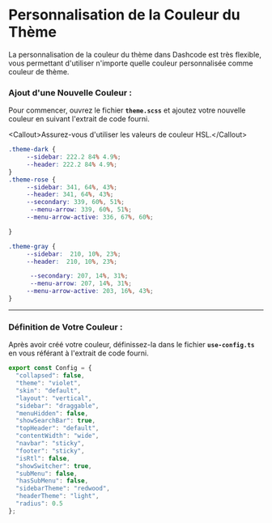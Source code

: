 # Personnalisation de la Couleur du Thème

La personnalisation de la couleur du thème dans Dashcode est très flexible, vous permettant d'utiliser n'importe quelle couleur personnalisée comme couleur de thème.

### Ajout d'une Nouvelle Couleur :

Pour commencer, ouvrez le fichier **`theme.scss`** et ajoutez votre nouvelle couleur en suivant l'extrait de code fourni.

\<Callout\>Assurez-vous d'utiliser les valeurs de couleur HSL.\</Callout\>

```scss filename="app/[locale]/theme.css"
.theme-dark {
     --sidebar: 222.2 84% 4.9%;
     --header: 222.2 84% 4.9%;
}
.theme-rose {
     --sidebar: 341, 64%, 43%;
     --header: 341, 64%, 43%;
     --secondary: 339, 60%, 51%;
      --menu-arrow: 339, 60%, 51%;
     --menu-arrow-active: 336, 67%, 60%;

}

.theme-gray {
     --sidebar:  210, 10%, 23%;
     --header:  210, 10%, 23%;

      --secondary: 207, 14%, 31%;
      --menu-arrow: 207, 14%, 31%;
     --menu-arrow-active: 203, 16%, 43%;
}
```

-----

### Définition de Votre Couleur :

Après avoir créé votre couleur, définissez-la dans le fichier **`use-config.ts`** en vous référant à l'extrait de code fourni.

```ts filename="hooks/use-config.ts"
export const Config = {
  "collapsed": false,
  "theme": "violet",
  "skin": "default",
  "layout": "vertical",
  "sidebar": "draggable",
  "menuHidden": false,
  "showSearchBar": true,
  "topHeader": "default",
  "contentWidth": "wide",
  "navbar": "sticky",
  "footer": "sticky",
  "isRtl": false,
  "showSwitcher": true,
  "subMenu": false,
  "hasSubMenu": false,
  "sidebarTheme": "redwood",
  "headerTheme": "light",
  "radius": 0.5
};